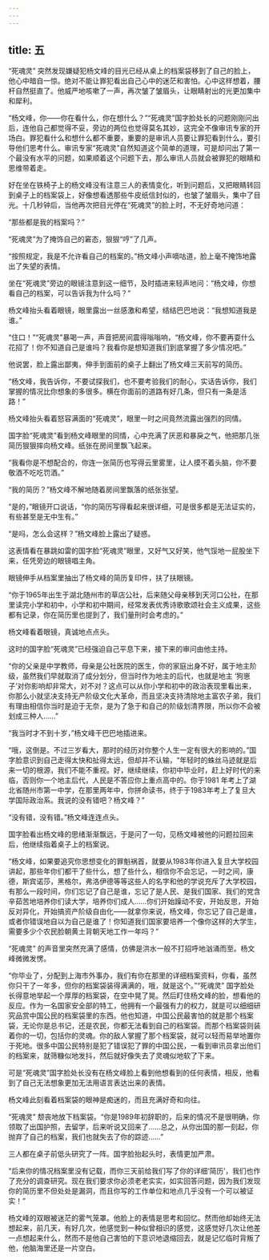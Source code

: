 ```yaml
---
---
---
```

title: 五
---



“死魂灵” 突然发现嫌疑犯杨文峰的目光已经从桌上的档案袋移到了自己的脸上，他心中暗自一惊。绝对不能让罪犯看出自己心中的迷茫和害怕。心中这样想着，腰杆自然挺直了。他威严地咳嗽了一声，再次皱了皱眉头，让眼睛射出的光更加集中和犀利。

“杨文峰，你——你在看什么，你在想什么？”“死魂灵”国字脸处长的问题刚刚问出后，连他自己都觉得不妥，旁边的两位也觉得莫名其妙，这完全不像审讯专家的开场白。罪犯看什么和想什么都不重要，重要的是审讯人员要让罪犯看到什么，要引导他们思考什么。审讯专家“死魂灵”自然知道这个简单的道理，可是却问出了第一个最没有水平的问题，如果顺着这个问题下去，那么审讯人员就会被罪犯的眼睛和思维带着走。

好在坐在铁椅子上的杨文峰没有注意三人的表情变化，听到问题后，又把眼睛转回到桌子上的档案袋上，好像想看透那些牛皮纸信封似的，也皱了皱眉头，集中了目光。十几秒钟后，当他再次把目光停在“死魂灵”的脸上时，不无好奇地问道：

“那些都是我的档案吗？”

“死魂灵”为了掩饰自己的窘态，狠狠“哼”了几声。

“按照规定，我是不允许看自己的档案的。”杨文峰小声嘀咕道，脸上毫不掩饰地露出了失望的表情。

坐在“死魂灵”旁边的眼镜注意到这一细节，及时插进来轻声地问：“杨文峰，你想看自己的档案，可以告诉我为什么吗？”

杨文峰抬头看着眼镜，眼里露出一丝感激和希望，结结巴巴地说：“我想知道我是谁。”

“住口！”“死魂灵”暴喝一声，声音把房间震得嗡嗡响，“杨文峰，你不要再耍什么花招了！你不知道自己是谁吗？我看你是想知道我们到底掌握了多少情况吧。”

他说罢，脸上露出鄙夷，伸手到面前的桌子上翻出了杨文峰三天前写的简历。

“杨文峰，我告诉你，不要试探我们，也不要考验我们的耐心，实话告诉你，我们掌握的情况比你想象的多很多。横在你面前的道路有好几条，但只有一条是活路！”

杨文峰抬头看着怒容满面的“死魂灵”，眼里一时之间竟然流露出强烈的同情。

国字脸“死魂灵”看到杨文峰眼里的同情，心中充满了厌恶和暴戾之气，他把那几张简历狠狠摔向杨文峰。纸张在房间里飘飞起来。

“我看你是不想配合的，你连一张简历也写得云里雾里，让人摸不着头脑，你不要敬酒不吃吃罚酒。”

“我的简历？”杨文峰不解地随着房间里飘落的纸张张望。

“是的，”眼镜开口说话，“你的简历写得看起来很详细，可是很多都是无法证实的，有些甚至是无中生有。”

“是吗，怎么会这样？”杨文峰脸上露出了疑惑。

这表情看在暴跳如雷的国字脸“死魂灵”眼里，又好气又好笑，他气馁地一屁股坐下来，任凭旁边的眼镜唱主角。

眼镜伸手从档案里抽出了杨文峰的简历复印件，扶了扶眼镜。

“你于1965年出生于湖北随州市的草店公社，后来随父母亲移到天河口公社，在那里读完小学和初中，小学和初中期间，经常发表优秀诗歌歌颂社会主义成果，这些都有记录，你在简历里也提到了，我们量刑时会考虑的。”

杨文峰看着眼镜，真诚地点点头。

这时的国字脸“死魂灵”已经强迫自己平息下来，接下来的审问由他主持。

“你的父亲是中学教师，母亲是公社医院的医生，你的家庭出身不好，属于地主阶级，虽然我们早就取消了成分划分，但当时作为地主的后代，也就是地主 ‘狗崽子’对你影响却非常大，对不对？这点可以从你小学和初中的政治表现里看出来，你那么小就坚决支持无产阶级文化大革命，而且坚决支持清除地主富农子弟，我们有理由相信你当时是迫于无奈，是为了急于和自己的阶级划清界限，所以你不会被划成三种人……”

“我当时才不到十岁，”杨文峰干巴巴地插进来。

“哦，这倒是。不过三岁看大，那时的经历对你整个人生一定有很大的影响的。”国字脸意识到自己走得太快和扯得太远，但却并不认输，“年轻时的蛛丝马迹就是后来一切的根源，我们不能不重视。好，继续继续，你初中毕业时，赶上好时代的来临，否则你一个地主后代，人民是不答应你上重点高中的。你于1981 年考上了湖北省随州市第一中学，在那里两年中，你拼命读书，终于于1983年考上了复旦大学国际政治系。我说的没有错吧？杨文峰？”

“没有错，没有错。”杨文峰连连点头。

国字脸看出杨文峰的思绪渐渐飘远，于是问了一句，见杨文峰被他的问题拉回来后，他继续指着桌子上的档案说。

“杨文峰，如果要追究你思想变化的罪魁祸首，就要从1983年你进入复旦大学校园讲起，那些年你们都干了些什么，想了些什么，相信你不会忘记，一时之间，康德，斯宾诺莎，黑格尔，弗洛伊德等等这些人的名字和他的学说充斥了大学校园，有那么一段时间，你们忘记了自己是谁，忘记了是人民、是我们国家、我们的党含辛茹苦地培养你们读大学，培养你们成人……你们开始躁动不安，开始反思，开始反对异化，开始搞资产阶级自由化——就拿你来说，杨文峰，你忘记了自己是谁，或者你错误地自以为自己是谁了！你知道我们国家要培养一个像你这样的大学生，需要多少个农民脸朝黄土背朝天地工作一年吗？”

“死魂灵” 的声音里突然充满了感情，仿佛是洪水一般不打招呼地汹涌而至。杨文峰微微发愣。

“你毕业了，分配到上海市外事办，我们有你在那里的详细档案资料，你看，虽然你只干了一年多，但你的档案袋装得满满的，哦，就是这个。”“死魂灵” 国字脸处长得意地举起一个厚厚的档案袋，在空中晃了晃。然后盯住杨文峰的脸，想看他的反应。作为一名国家安全部的特工，他拥有一个最强有力的权力，就是可以细细研究品赏中国公民的档案袋里的东西。他也知道，中国公民最害怕的就是那个档案袋，无论你是总书记，还是农民，你都无法看到自己的档案袋。而那个档案袋则装着你的一切，包括你的灵魂。你的敌人掌握了那个档案袋，就可以轻而易举地置你于死地。很多中国公民特别是犯了错误犯了罪的中国公民，一看到审讯员拿出他们的档案来，就筛糠似地发抖，然后就好像失去了灵魂似地软了下来。

可是“死魂灵”国字脸处长没有在杨文峰脸上看到他想看到的任何表情，相反，他看到了自己无法想象更加无法用语言表达出来的表情。

杨文峰此刻看着档案袋的眼神是痴迷的，而且充满好奇和向往。

“死魂灵” 颓丧地放下档案袋。“你是1989年初辞职的，后来的情况不是很明确，你领取了出国护照，去留学，后来听说又回来了……总之，从你出国的那一刻起，你抛弃了自己的档案，我们也就失去了你的踪迹……”

三人都在桌子前低头研究了一阵。国字脸抬起头时，表情更加严肃。

“后来你的情况档案里没有记载，而你三天前给我们写了你的详细‘简历’，我们也作了充分的调查研究。现在我们要求你必须老老实实，如实回答问题，因为我们发现你的简历里不但处处是漏洞，而且你写的工作单位和地点几乎没有一个可以被证实！”

杨文峰的双眼被迷茫的雾气笼罩。他脸上的表情是思考和回忆。然而他却始终无法想起来，前几天，有好几次，他感觉到一种似曾相识的感觉，这感觉好几次让他差一点想起来什么，然而不是他自己害怕的下意识地退缩回去，就是记忆临时背叛了他，他脑海里还是一片空白。